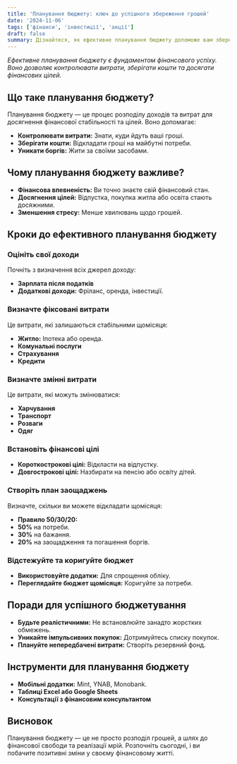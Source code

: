 ```yaml
---
title: 'Планування бюджету: ключ до успішного збереження грошей'
date: '2024-11-06'
tags: ['фінанси', 'інвестиції', 'акції']
draft: false
summary: Дізнайтеся, як ефективне планування бюджету допоможе вам зберегти гроші та досягти фінансових цілей. Практичні поради та методи для управління фінансами.
---
```


*Ефективне планування бюджету є фундаментом фінансового успіху. Воно дозволяє контролювати витрати, зберігати кошти та досягати фінансових цілей.*

## Що таке планування бюджету?

Планування бюджету — це процес розподілу доходів та витрат для досягнення фінансової стабільності та цілей. Воно допомагає:

- **Контролювати витрати:** Знати, куди йдуть ваші гроші.
- **Зберігати кошти:** Відкладати гроші на майбутні потреби.
- **Уникати боргів:** Жити за своїми засобами.

## Чому планування бюджету важливе?

- **Фінансова впевненість:** Ви точно знаєте свій фінансовий стан.
- **Досягнення цілей:** Відпустка, покупка житла або освіта стають досяжними.
- **Зменшення стресу:** Менше хвилювань щодо грошей.

## Кроки до ефективного планування бюджету

### Оцініть свої доходи

Почніть з визначення всіх джерел доходу:

- **Зарплата після податків**
- **Додаткові доходи:** Фріланс, оренда, інвестиції.

### Визначте фіксовані витрати

Це витрати, які залишаються стабільними щомісяця:

- **Житло:** Іпотека або оренда.
- **Комунальні послуги**
- **Страхування**
- **Кредити**

### Визначте змінні витрати

Це витрати, які можуть змінюватися:

- **Харчування**
- **Транспорт**
- **Розваги**
- **Одяг**

### Встановіть фінансові цілі

- **Короткострокові цілі:** Відкласти на відпустку.
- **Довгострокові цілі:** Назбирати на пенсію або освіту дітей.

### Створіть план заощаджень

Визначте, скільки ви можете відкладати щомісяця:

- **Правило 50/30/20:**
- **50%** на потреби.
- **30%** на бажання.
- **20%** на заощадження та погашення боргів.

### Відстежуйте та коригуйте бюджет

- **Використовуйте додатки:** Для спрощення обліку.
- **Переглядайте бюджет щомісяця:** Коригуйте за потреби.

## Поради для успішного бюджетування

- **Будьте реалістичними:** Не встановлюйте занадто жорстких обмежень.
- **Уникайте імпульсивних покупок:** Дотримуйтесь списку покупок.
- **Плануйте непередбачені витрати:** Створіть резервний фонд.

## Інструменти для планування бюджету

- **Мобільні додатки:** Mint, YNAB, Monobank.
- **Таблиці Excel або Google Sheets**
- **Консультації з фінансовим консультантом**

## Висновок

Планування бюджету — це не просто розподіл грошей, а шлях до фінансової свободи та реалізації мрій. Розпочніть сьогодні, і ви побачите позитивні зміни у своєму фінансовому житті.